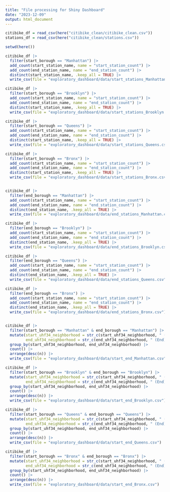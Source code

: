 ```yaml
---
title: "File processing for Shiny Dashboard"
date: "2023-12-09"
output: html_document
---
```



```r
citibike_df = read_csv(here("citibike_clean/citibike_clean.csv"))
stations_df = read_csv(here("citibike_clean/stations.csv"))

```

```r

setwd(here())

citibike_df |> 
  filter(start_borough == "Manhattan") |> 
  add_count(start_station_name, name = "start_station_count") |> 
  add_count(end_station_name, name = "end_station_count") |> 
  distinct(start_station_name, .keep_all = TRUE) |> 
  write_csv(file = "exploratory_dashboard/data/start_stations_Manhattan.csv") 

citibike_df |> 
  filter(start_borough == "Brooklyn") |> 
  add_count(start_station_name, name = "start_station_count") |> 
  add_count(end_station_name, name = "end_station_count") |> 
  distinct(start_station_name, .keep_all = TRUE) |>  
  write_csv(file = "exploratory_dashboard/data/start_stations_Brooklyn.csv")

citibike_df |> 
  filter(start_borough == "Queens") |>
  add_count(start_station_name, name = "start_station_count") |> 
  add_count(end_station_name, name = "end_station_count") |> 
  distinct(start_station_name, .keep_all = TRUE) |> 
  write_csv(file = "exploratory_dashboard/data/start_stations_Queens.csv")

citibike_df |> 
  filter(start_borough == "Bronx") |> 
  add_count(start_station_name, name = "start_station_count") |> 
  add_count(end_station_name, name = "end_station_count") |> 
  distinct(start_station_name, .keep_all = TRUE) |> 
  write_csv(file = "exploratory_dashboard/data/start_stations_Bronx.csv")


citibike_df |> 
  filter(end_borough == "Manhattan") |> 
  add_count(start_station_name, name = "start_station_count") |> 
  add_count(end_station_name, name = "end_station_count") |> 
  distinct(end_station_name, .keep_all = TRUE) |> 
  write_csv(file = "exploratory_dashboard/data/end_stations_Manhattan.csv") 

citibike_df |> 
  filter(end_borough == "Brooklyn") |> 
  add_count(start_station_name, name = "start_station_count") |> 
  add_count(end_station_name, name = "end_station_count") |> 
  distinct(end_station_name, .keep_all = TRUE) |>  
  write_csv(file = "exploratory_dashboard/data/end_stations_Brooklyn.csv")

citibike_df |> 
  filter(end_borough == "Queens") |>
  add_count(start_station_name, name = "start_station_count") |> 
  add_count(end_station_name, name = "end_station_count") |> 
  distinct(end_station_name, .keep_all = TRUE) |> 
  write_csv(file = "exploratory_dashboard/data/end_stations_Queens.csv")

citibike_df |> 
  filter(end_borough == "Bronx") |> 
  add_count(start_station_name, name = "start_station_count") |> 
  add_count(end_station_name, name = "end_station_count") |> 
  distinct(end_station_name, .keep_all = TRUE) |> 
  write_csv(file = "exploratory_dashboard/data/end_stations_Bronx.csv")


citibike_df |> 
  filter(start_borough == "Manhattan" & end_borough == "Manhattan") |> 
  mutate(start_uhf34_neighborhood = str_c(start_uhf34_neighborhood, " (Start)"),
         end_uhf34_neighborhood = str_c(end_uhf34_neighborhood, " (End)")) |> 
  group_by(start_uhf34_neighborhood, end_uhf34_neighborhood) |> 
  count() |> 
  arrange(desc(n)) |> 
  write_csv(file = "exploratory_dashboard/data/start_end_Manhattan.csv")

citibike_df |> 
  filter(start_borough == "Brooklyn" & end_borough == "Brooklyn") |> 
  mutate(start_uhf34_neighborhood = str_c(start_uhf34_neighborhood, " (Start)"),
         end_uhf34_neighborhood = str_c(end_uhf34_neighborhood, " (End)")) |> 
  group_by(start_uhf34_neighborhood, end_uhf34_neighborhood) |> 
  count() |> 
  arrange(desc(n)) |> 
  write_csv(file = "exploratory_dashboard/data/start_end_Brooklyn.csv")

citibike_df |> 
  filter(start_borough == "Queens" & end_borough == "Queens") |> 
  mutate(start_uhf34_neighborhood = str_c(start_uhf34_neighborhood, " (Start)"),
         end_uhf34_neighborhood = str_c(end_uhf34_neighborhood, " (End)")) |> 
  group_by(start_uhf34_neighborhood, end_uhf34_neighborhood) |> 
  count() |> 
  arrange(desc(n)) |> 
  write_csv(file = "exploratory_dashboard/data/start_end_Queens.csv")

citibike_df |> 
  filter(start_borough == "Bronx" & end_borough == "Bronx") |> 
  mutate(start_uhf34_neighborhood = str_c(start_uhf34_neighborhood, " (Start)"),
         end_uhf34_neighborhood = str_c(end_uhf34_neighborhood, " (End)")) |> 
  group_by(start_uhf34_neighborhood, end_uhf34_neighborhood) |> 
  count() |> 
  arrange(desc(n)) |> 
  write_csv(file = "exploratory_dashboard/data/start_end_Bronx.csv")



```

